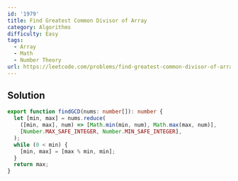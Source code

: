 ```yaml
---
id: '1979'
title: Find Greatest Common Divisor of Array
category: Algorithms
difficulty: Easy
tags:
  - Array
  - Math
  - Number Theory
url: https://leetcode.com/problems/find-greatest-common-divisor-of-array
---
```


## Solution

```typescript showLineNumbers
export function findGCD(nums: number[]): number {
  let [min, max] = nums.reduce(
    ([min, max], num) => [Math.min(min, num), Math.max(max, num)],
    [Number.MAX_SAFE_INTEGER, Number.MIN_SAFE_INTEGER],
  );
  while (0 < min) {
    [min, max] = [max % min, min];
  }
  return max;
}
```
